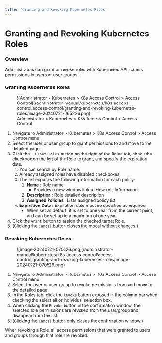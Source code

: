 ```yaml
---
title: 'Granting and Revoking Kubernetes Roles'
---
```



# Granting and Revoking Kubernetes Roles

### Overview

Administrators can grant or revoke roles with Kubernetes API access permissions to users or user groups.

### Granting Kubernetes Roles

<figure data-layout="center" data-align="center">
![Administrator &gt; Kubernetes &gt; K8s Access Control &gt; Access Control](/administrator-manual/kubernetes/k8s-access-control/access-control/granting-and-revoking-kubernetes-roles/image-20240721-065226.png)
<figcaption>
Administrator &gt; Kubernetes &gt; K8s Access Control &gt; Access Control
</figcaption>
</figure>

1. Navigate to Administrator &gt; Kubernetes &gt; K8s Access Control &gt; Access Control menu. 
2. Select the user or user group to grant permissions to and move to the detailed page. 
3. Click the `+ Grant Roles` button on the right of the Roles tab, check the checkbox on the left of the Role to grant, and specify the expiration date. 
    1. You can search by Role name.
    2. Already assigned roles have disabled checkboxes.
    3. The list exposes the following information for each policy:
        1.  **Name**  : Role name 
            * Provides a new window link to view role information.
        2.  **Description**  : Role detailed description
        3.  **Assigned Policies**  : Lists assigned policy list
    4.  **Expiration Date**  : Expiration date must be specified as required. 
        * When set as default, it is set to one year from the current point, and can be set up to a maximum of one year. 
4. Click the `Grant` button to assign the checked target Role.
5. (Clicking the `Cancel` button closes the modal without changes.)

### Revoking Kubernetes Roles

<figure data-layout="left" data-align="left">
![image-20240721-070526.png](/administrator-manual/kubernetes/k8s-access-control/access-control/granting-and-revoking-kubernetes-roles/image-20240721-070526.png)
</figure>

1. Navigate to Administrator &gt; Kubernetes &gt; K8s Access Control &gt; Access Control menu. 
2. Select the user or user group to revoke permissions from and move to the detailed page. 
3. In the Roles tab, click the `Revoke` button exposed in the column bar when checking the select all or individual selection box.
4. When clicking the `Revoke` button in the confirmation window, the selected role permissions are revoked from the user/group and disappear from the list.
5. (Clicking the `Cancel` button only closes the confirmation window.)

<Callout type="important">
When revoking a Role, all access permissions that were granted to users and groups through that role are revoked.
</Callout>
